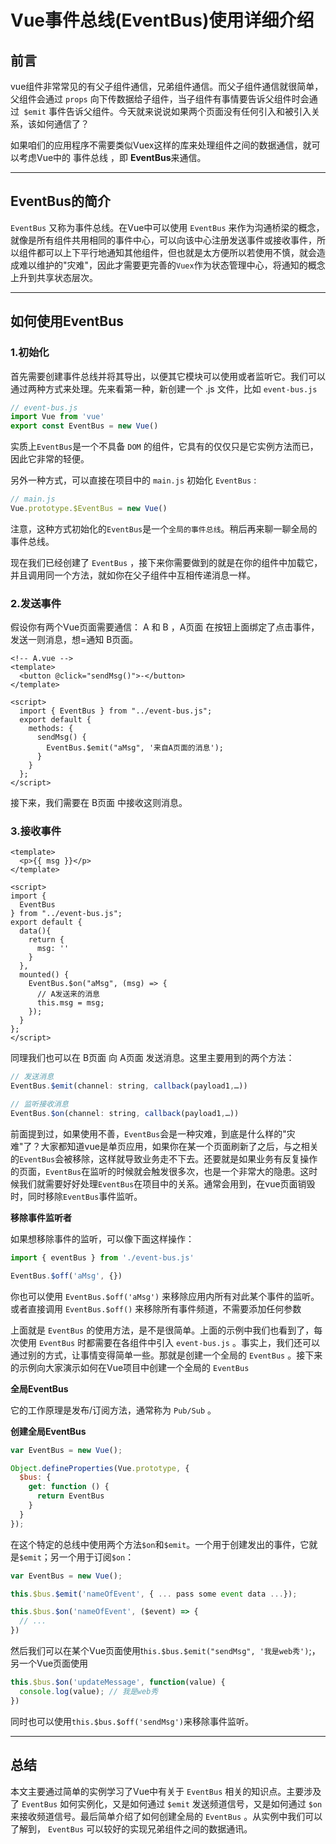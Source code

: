 # Vue事件总线(EventBus)使用详细介绍

## 前言

vue组件非常常见的有父子组件通信，兄弟组件通信。而父子组件通信就很简单，父组件会通过 `props` 向下传数据给子组件，当子组件有事情要告诉父组件时会通过` $emit` 事件告诉父组件。今天就来说说如果两个页面没有任何引入和被引入关系，该如何通信了？

如果咱们的应用程序不需要类似Vuex这样的库来处理组件之间的数据通信，就可以考虑Vue中的 事件总线 ，即 **EventBus**来通信。

---

## EventBus的简介

`EventBus` 又称为事件总线。在Vue中可以使用 `EventBus` 来作为沟通桥梁的概念，就像是所有组件共用相同的事件中心，可以向该中心注册发送事件或接收事件，所以组件都可以上下平行地通知其他组件，但也就是太方便所以若使用不慎，就会造成难以维护的"灾难"，因此才需要更完善的`Vuex`作为状态管理中心，将通知的概念上升到共享状态层次。

---

## 如何使用EventBus

### 1.初始化

首先需要创建事件总线并将其导出，以便其它模块可以使用或者监听它。我们可以通过两种方式来处理。先来看第一种，新创建一个 .js 文件，比如 `event-bus.js`

```js showLineNumbers copy
// event-bus.js
import Vue from 'vue'
export const EventBus = new Vue()
```

实质上`EventBus`是一个不具备 `DOM` 的组件，它具有的仅仅只是它实例方法而已，因此它非常的轻便。

另外一种方式，可以直接在项目中的 `main.js` 初始化 `EventBus` :

```js showLineNumbers copy
// main.js
Vue.prototype.$EventBus = new Vue()
```

注意，这种方式初始化的`EventBus`是一个`全局的事件总线`。稍后再来聊一聊全局的事件总线。

现在我们已经创建了 `EventBus` ，接下来你需要做到的就是在你的组件中加载它，并且调用同一个方法，就如你在父子组件中互相传递消息一样。

### 2.发送事件

假设你有两个Vue页面需要通信： A 和 B ，A页面 在按钮上面绑定了点击事件，发送一则消息，想=通知 B页面。

```vue showLineNumbers copy
<!-- A.vue -->
<template>
  <button @click="sendMsg()">-</button>
</template>

<script> 
  import { EventBus } from "../event-bus.js";
  export default {
    methods: {
      sendMsg() {
        EventBus.$emit("aMsg", '来自A页面的消息');
      }
    }
  }; 
</script>
```

接下来，我们需要在 B页面 中接收这则消息。

### 3.接收事件

```vue showLineNumbers copy
<template>
  <p>{{ msg }}</p>
</template>

<script> 
import { 
  EventBus 
} from "../event-bus.js";
export default {
  data(){
    return {
      msg: ''
    }
  },
  mounted() {
    EventBus.$on("aMsg", (msg) => {
      // A发送来的消息
      this.msg = msg;
    });
  }
};
</script>
```

同理我们也可以在 B页面 向 A页面 发送消息。这里主要用到的两个方法：

```js showLineNumbers copy
// 发送消息
EventBus.$emit(channel: string, callback(payload1,…))

// 监听接收消息
EventBus.$on(channel: string, callback(payload1,…))
```

前面提到过，如果使用不善，`EventBus`会是一种灾难，到底是什么样的"灾难"了？大家都知道vue是单页应用，如果你在某一个页面刷新了之后，与之相关的`EventBus`会被移除，这样就导致业务走不下去。还要就是如果业务有反复操作的页面，`EventBus`在监听的时候就会触发很多次，也是一个非常大的隐患。这时候我们就需要好好处理`EventBus`在项目中的关系。通常会用到，在vue页面销毁时，同时移除`EventBus`事件监听。

**移除事件监听者**

如果想移除事件的监听，可以像下面这样操作：

```js showLineNumbers copy
import { eventBus } from './event-bus.js'

EventBus.$off('aMsg', {})
```

你也可以使用 `EventBus.$off('aMsg')` 来移除应用内所有对此某个事件的监听。或者直接调用 `EventBus.$off()` 来移除所有事件频道，不需要添加任何参数

上面就是 `EventBus` 的使用方法，是不是很简单。上面的示例中我们也看到了，每次使用 `EventBus` 时都需要在各组件中引入 `event-bus.js` 。事实上，我们还可以通过别的方式，让事情变得简单一些。那就是创建一个全局的 `EventBus` 。接下来的示例向大家演示如何在Vue项目中创建一个全局的 `EventBus`

**全局EventBus**

它的工作原理是发布/订阅方法，通常称为 `Pub/Sub` 。

**创建全局EventBus**

```js showLineNumbers copy
var EventBus = new Vue();

Object.defineProperties(Vue.prototype, {
  $bus: {
    get: function () {
      return EventBus
    }
  }
});
```

在这个特定的总线中使用两个方法`$on`和`$emit`。一个用于创建发出的事件，它就是`$emit`；另一个用于订阅`$on`：

```js showLineNumbers copy
var EventBus = new Vue();

this.$bus.$emit('nameOfEvent', { ... pass some event data ...});

this.$bus.$on('nameOfEvent', ($event) => {
  // ...
})
```

然后我们可以在某个Vue页面使用t`his.$bus.$emit("sendMsg", '我是web秀')`;，另一个Vue页面使用

```js showLineNumbers copy
this.$bus.$on('updateMessage', function(value) {
  console.log(value); // 我是web秀
})
```

同时也可以使用`this.$bus.$off('sendMsg')`来移除事件监听。

---

## 总结

本文主要通过简单的实例学习了Vue中有关于 `EventBus` 相关的知识点。主要涉及了 `EventBus` 如何实例化，又是如何通过 `$emit` 发送频道信号，又是如何通过 `$on` 来接收频道信号。最后简单介绍了如何创建全局的 `EventBus` 。从实例中我们可以了解到， `EventBus` 可以较好的实现兄弟组件之间的数据通讯。
